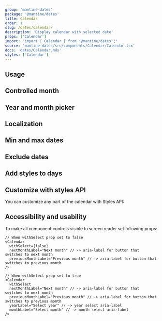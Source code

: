 ```yaml
---
group: 'mantine-dates'
package: '@mantine/dates'
title: Calendar
order: 1
slug: /dates/calendar/
description: 'Display calendar with selected date'
props: ['Calendar']
import: "import { Calendar } from '@mantine/dates';"
source: 'mantine-dates/src/components/Calendar/Calendar.tsx'
docs: 'dates/Calendar.mdx'
styles: ['Calendar']
---
```



## Usage

<Demo data={CalendarDemos.usage} />

## Controlled month

## Year and month picker

<Demo data={CalendarDemos.withSelect} />

## Localization

<Demo data={CalendarDemos.localization} />

## Min and max dates

<Demo data={CalendarDemos.boundaries} />

## Exclude dates

<Demo data={CalendarDemos.exclude} />

## Add styles to days

<Demo data={CalendarDemos.styles} />

<Demo data={CalendarDemos.modifiers} />

## Customize with styles API

You can customize any part of the calendar with <GatsbyLink to="/theming/styles-api/">Styles API</GatsbyLink>:

<Demo data={CalendarDemos.stylesApi} />

## Accessibility and usability

To make all component controls visible to screen reader set following props:

```tsx
// When withSelect prop set to false
<Calendar
  withSelect={false}
  nextMonthLabel="Next month" // -> aria-label for button that switches to next month
  previousMonthLabel="Previous month" // -> aria-label for button that switches to previous month
/>

// When withSelect prop set to true
<Calendar
  withSelect
  nextMonthLabel="Next month" // -> aria-label for button that switches to next month
  previousMonthLabel="Previous month" // -> aria-label for button that switches to previous month
  yearLabel="Select year" // -> year select aria-label
  monthLabel="Select month" // -> month select aria-label
/>
```

